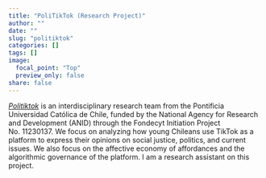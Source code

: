 ```yaml
---
title: "PoliTikTok (Research Project)"
author: ""
date: ""
slug: "politiktok"
categories: []
tags: []
image:
  focal_point: "Top"
  preview_only: false
share: false
---
```


[_Politiktok_](https://politiktok.cl/) is an interdisciplinary research team from the Pontificia Universidad Católica de Chile, funded by the National Agency for Research and Development (ANID) through the Fondecyt Initiation Project No. 11230137. We focus on analyzing how young Chileans use TikTok as a platform to express their opinions on social justice, politics, and current issues. We also focus on the affective economy of affordances and the algorithmic governance of the platform. I am a research assistant on this project.